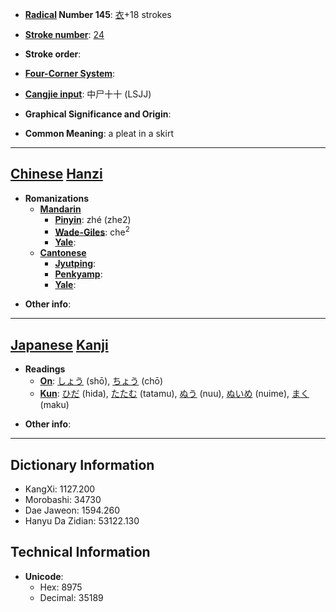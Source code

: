 * '''[[Wiktionary:Chinese radical index| Radical]] Number 145''': [[Wiktionary:Chinese radical index 衣|衣]]+18 strokes

* '''[[Wiktionary:Chinese total strokes index|Stroke number]]''': [[Wiktionary:Chinese total strokes index 24|24]]

* '''Stroke order''': 

* '''[[Wiktionary:Chinese four corner index|Four-Corner System]]''': 

* '''[[Wiktionary:Chinese Cangjie index|Cangjie input]]''': 中尸十十 (LSJJ)

* '''Graphical Significance and Origin''': 

* '''Common Meaning''': a pleat in a skirt

----

== [[Chinese]] [[Hanzi]] ==

* '''Romanizations'''
** '''[[Mandarin]]'''
*** '''[[Pinyin]]''': zhé (zhe2)
*** '''[[Wade-Giles]]''': che<sup>2</sup>
*** '''[[Yale]]''': 
** '''[[Cantonese]]'''
*** '''[[Jyutping]]''':
*** '''[[Penkyamp]]''': 
*** '''[[Yale]]''': 

* '''Other info''': 

----

== [[Japanese]] [[Kanji]] ==

* '''Readings'''
** '''[[On]]''': [[しょう]] (shō), [[ちょう]] (chō)
** '''[[Kun]]''': [[ひだ]] (hida), [[たたむ]] (tatamu), [[ぬう]] (nuu), [[ぬいめ]] (nuime), [[まく]] (maku)

* '''Other info''':  

----

== Dictionary Information ==

* KangXi: 1127.200
* Morobashi: 34730
* Dae Jaweon: 1594.260
* Hanyu Da Zidian: 53122.130

== Technical Information ==

* '''Unicode''':
** Hex: 8975
** Decimal: 35189